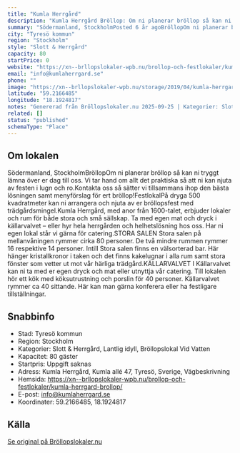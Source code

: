 ```yaml
---
title: "Kumla Herrgård"
description: "Kumla Herrgård Bröllop: Om ni planerar bröllop så kan ni tryggt lämna över er dag till oss. Vi tar hand om allt det praktiska så att ni kan njuta av festen."
summary: "Södermanland, StockholmPosted 6 år agoBröllopOm ni planerar bröllop så kan ni tryggt lämna över er dag till oss. Vi tar hand om allt det praktiska så att ni kan njuta av festen i lugn och ro.Kontakta…"
city: "Tyresö kommun"
region: "Stockholm"
style: "Slott & Herrgård"
capacity: 80
startPrice: 0
website: "https://xn--brllopslokaler-wpb.nu/brollop-och-festlokaler/kumla-herrgard-brollop/"
email: "info@kumlaherrgard.se"
phone: ""
image: "https://xn--brllopslokaler-wpb.nu/storage/2019/04/kumla-herrgard-brollop-festlokal-i-stockholm-3-visningsbild.webp"
latitude: "59.2166485"
longitude: "18.1924817"
notes: "Genererad från Bröllopslokaler.nu 2025-09-25 | Kategorier: Slott & Herrgård, Lantlig idyll, Bröllopslokal Vid Vatten"
related: []
status: "published"
schemaType: "Place"
---
```


## Om lokalen

Södermanland, StockholmBröllopOm ni planerar bröllop så kan ni tryggt lämna över er dag till oss. Vi tar hand om allt det praktiska så att ni kan njuta av festen i lugn och ro.Kontakta oss så sätter vi tillsammans ihop den bästa lösningen samt menyförslag för ert bröllop!FestlokalPå dryga 500 kvadratmeter kan ni arrangera och njuta av er bröllopsfest med trädgårdsmingel.Kumla Herrgård, med anor från 1600-talet, erbjuder lokaler och rum för både stora och små sällskap. Ta med egen mat och dryck i källarvalvet – eller hyr hela herrgården och helhetslösning hos oss. Har ni egen lokal står vi gärna för catering.STORA SALEN Stora salen på mellanvåningen rymmer cirka 80 personer. De två mindre rummen rymmer 16 respektive 14 personer. Intill Stora salen finns en välsorterad bar. Här hänger kristallkronor i taken och det finns kakelugnar i alla rum samt stora fönster som vetter ut mot vår härliga trädgård.KÄLLARVALVET I Källarvalvet kan ni ta med er egen dryck och mat eller utnyttja vår catering. Till lokalen hör ett kök med köksutrustning och porslin för 40 personer. Källarvalvet rymmer ca 40 sittande. Här kan man gärna konferera eller ha festligare tillställningar.

## Snabbinfo

- Stad: Tyresö kommun
- Region: Stockholm
- Kategorier: Slott & Herrgård, Lantlig idyll, Bröllopslokal Vid Vatten
- Kapacitet: 80 gäster
- Startpris: Uppgift saknas
- Adress: Kumla Herrgård, Kumla allé 47, Tyresö, Sverige, Vägbeskrivning
- Hemsida: https://xn--brllopslokaler-wpb.nu/brollop-och-festlokaler/kumla-herrgard-brollop/
- E-post: info@kumlaherrgard.se
- Koordinater: 59.2166485, 18.1924817

## Källa

[Se original på Bröllopslokaler.nu](https://xn--brllopslokaler-wpb.nu/brollop-och-festlokaler/kumla-herrgard-brollop/)
